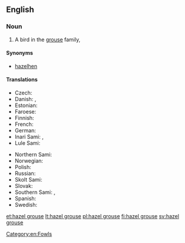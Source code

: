 ==English==
{{wikipedia}}

===Noun===
{{en-noun|head=[[hazel]] [[grouse]]}}

# A bird in the [[grouse]] family, {{taxlink|Bonasa bonasia|species|noshow=1}}

====Synonyms====
* [[hazelhen]]

====Translations====
{{trans-top|bird}}
* Czech: {{t|cs|jeřábek lesní|m}}
* Danish: {{t|da|hjerpe|c}}, {{t|da|jærpe|c}}
* Estonian: {{t|et|laanepüü}}
* Faroese: {{t|fo|jarpi|m}}
* Finnish: {{t+|fi|pyy}}
* French: {{t+|fr|gélinotte des bois|f}}
* German: {{t+|de|Haselhuhn|n}}
* Inari Sami: {{t|smn|puágui}}, {{t|smn|pagoi}}
* Lule Sami: {{t|smj|bákkoj}}
{{trans-mid}}
* Northern Sami: {{t|se|bakku}}
* Norwegian: {{t+|no|jerpe|m|f}}
* Polish: {{t+|pl|jarząbek|m}}
* Russian: {{t+|ru|ря́бчик|m}}
* Skolt Sami: {{t|sms|pââgg}}
* Slovak: {{t|sk|jariabok hôrny|m}}
* Southern Sami: {{t|sma|brorke}}, {{t|sma|frorke}}
* Spanish: {{t|es|grévol|m}}
* Swedish: {{t+|sv|järpe|c}}
{{trans-bottom}}

[[Category:en:Fowls]]

[[et:hazel grouse]]
[[lt:hazel grouse]]
[[pl:hazel grouse]]
[[fi:hazel grouse]]
[[sv:hazel grouse]]